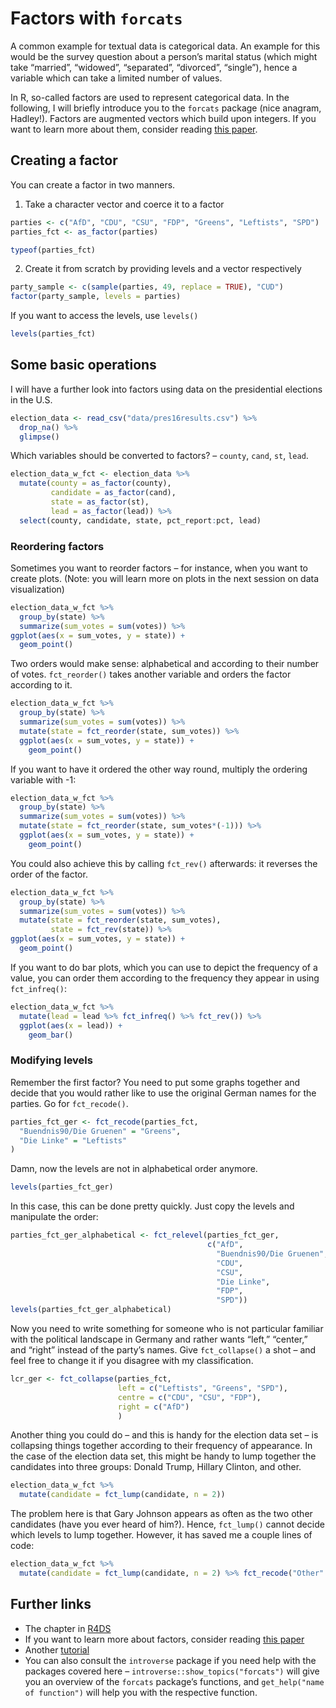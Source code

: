 # Factors with `forcats` {#workwithfactors}

A common example for textual data is categorical data. An example for this would be the survey question about a person's marital status (which might take "married", "widowed", "separated", "divorced", "single"), hence a variable which can take a limited number of values. 

In R, so-called factors are used to represent categorical data. In the following, I will briefly introduce you to the `forcats` package (nice anagram, Hadley!). Factors are augmented vectors which build upon integers. If you want to learn more about them, consider reading [this paper](https://peerj.com/preprints/3163/).

## Creating a factor

You can create a factor in two manners.

1. Take a character vector and coerce it to a factor

```r
parties <- c("AfD", "CDU", "CSU", "FDP", "Greens", "Leftists", "SPD")
parties_fct <- as_factor(parties)

typeof(parties_fct)
```

2. Create it from scratch by providing levels and a vector respectively

```r
party_sample <- c(sample(parties, 49, replace = TRUE), "CUD")
factor(party_sample, levels = parties)
```

If you want to access the levels, use `levels()`

```r
levels(parties_fct)
```

## Some basic operations

I will have a further look into factors using data on the presidential elections in the U.S.

```r
election_data <- read_csv("data/pres16results.csv") %>% 
  drop_na() %>% 
  glimpse()
```

Which variables should be converted to factors? -- `county`, `cand`, `st`, `lead`.

```r
election_data_w_fct <- election_data %>% 
  mutate(county = as_factor(county),
         candidate = as_factor(cand),
         state = as_factor(st),
         lead = as_factor(lead)) %>% 
  select(county, candidate, state, pct_report:pct, lead)
```

### Reordering factors

Sometimes you want to reorder factors -- for instance, when you want to create plots. (Note: you will learn more on plots in the next session on data visualization)

```r
election_data_w_fct %>% 
  group_by(state) %>% 
  summarize(sum_votes = sum(votes)) %>% 
ggplot(aes(x = sum_votes, y = state)) +
  geom_point()
```

Two orders would make sense: alphabetical and according to their number of votes. `fct_reorder()` takes another variable and orders the factor according to it.

```r
election_data_w_fct %>%
  group_by(state) %>% 
  summarize(sum_votes = sum(votes)) %>% 
  mutate(state = fct_reorder(state, sum_votes)) %>% 
  ggplot(aes(x = sum_votes, y = state)) +
    geom_point()
```

If you want to have it ordered the other way round, multiply the ordering variable with -1:

```r
election_data_w_fct %>% 
  group_by(state) %>% 
  summarize(sum_votes = sum(votes)) %>% 
  mutate(state = fct_reorder(state, sum_votes*(-1))) %>% 
  ggplot(aes(x = sum_votes, y = state)) +
    geom_point()
```

You could also achieve this by calling `fct_rev()` afterwards: it reverses the order of the factor.

```r
election_data_w_fct %>% 
  group_by(state) %>% 
  summarize(sum_votes = sum(votes)) %>% 
  mutate(state = fct_reorder(state, sum_votes),
         state = fct_rev(state)) %>% 
ggplot(aes(x = sum_votes, y = state)) +
  geom_point()
```

If you want to do bar plots, which you can use to depict the frequency of a value, you can order them according to the frequency they appear in using `fct_infreq()`:

```r
election_data_w_fct %>% 
  mutate(lead = lead %>% fct_infreq() %>% fct_rev()) %>% 
  ggplot(aes(x = lead)) +
    geom_bar()
```

### Modifying levels

Remember the first factor? You need to put some graphs together and decide that you would rather like to use the original German names for the parties. Go for `fct_recode()`.

```r
parties_fct_ger <- fct_recode(parties_fct,
  "Buendnis90/Die Gruenen" = "Greens", 
  "Die Linke" = "Leftists"
)
```

Damn, now the levels are not in alphabetical order anymore.

```r
levels(parties_fct_ger)
```

In this case, this can be done pretty quickly. Just copy the levels and manipulate the order:

```r
parties_fct_ger_alphabetical <- fct_relevel(parties_fct_ger, 
                                            c("AfD", 
                                              "Buendnis90/Die Gruenen", 
                                              "CDU", 
                                              "CSU",
                                              "Die Linke",
                                              "FDP",
                                              "SPD"))
levels(parties_fct_ger_alphabetical)
```

Now you need to write something for someone who is not particular familiar with the political landscape in Germany and rather wants "left," "center," and "right" instead of the party's names. Give `fct_collapse()` a shot -- and feel free to change it if you disagree with my classification.

```r
lcr_ger <- fct_collapse(parties_fct,
                        left = c("Leftists", "Greens", "SPD"),
                        centre = c("CDU", "CSU", "FDP"),
                        right = c("AfD")
                        )
```

Another thing you could do -- and this is handy for the election data set -- is collapsing things together according to their frequency of appearance. In the case of the election data set, this might be handy to lump together the candidates into three groups: Donald Trump, Hillary Clinton, and other.

```r
election_data_w_fct %>% 
  mutate(candidate = fct_lump(candidate, n = 2))
```

The problem here is that Gary Johnson appears as often as the two other candidates (have you ever heard of him?). Hence, `fct_lump()` cannot decide which levels to lump together. However, it has saved me a couple lines of code:

```r
election_data_w_fct %>% 
  mutate(candidate = fct_lump(candidate, n = 2) %>% fct_recode("Other" = "Gary Johnson"))
```

## Further links

* The chapter in [R4DS](https://r4ds.had.co.nz/factors.html)
* If you want to learn more about factors, consider reading [this paper](https://peerj.com/preprints/3163/)
* Another [tutorial](https://www.r-bloggers.com/2020/06/working-with-factors-in-r-tutorial-forcats-package/)
* You can also consult the `introverse` package if you need help with the packages covered here -- `introverse::show_topics("forcats")` will give you an overview of the `forcats` package's functions, and `get_help("name of function")` will help you with the respective function.